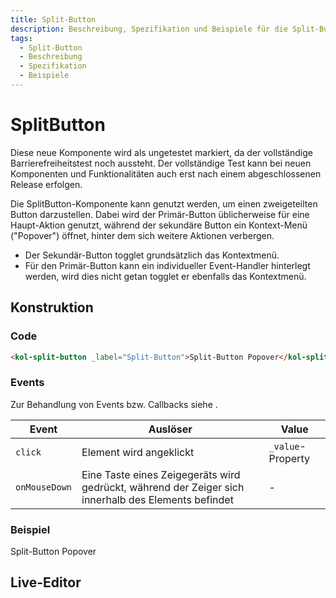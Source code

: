 ```yaml
---
title: Split-Button
description: Beschreibung, Spezifikation und Beispiele für die Split-Button-Komponente.
tags:
  - Split-Button
  - Beschreibung
  - Spezifikation
  - Beispiele
---
```


# SplitButton

<kol-badge _label="untested"></kol-badge> Diese neue Komponente wird als ungetestet markiert, da der vollständige Barrierefreiheitstest noch aussteht. Der vollständige Test kann bei neuen Komponenten und Funktionalitäten auch erst nach einem abgeschlossenen Release erfolgen.

Die SplitButton-Komponente kann genutzt werden, um einen zweigeteilten Button darzustellen. Dabei wird der Primär-Button
üblicherweise für eine Haupt-Aktion genutzt, während der sekundäre Button ein Kontext-Menü ("Popover") öffnet, hinter
dem sich weitere Aktionen verbergen.

- Der Sekundär-Button togglet grundsätzlich das Kontextmenü.
- Für den Primär-Button kann ein individueller Event-Handler hinterlegt werden, wird dies nicht getan togglet er ebenfalls das Kontextmenü.

## Konstruktion

### Code

```html
<kol-split-button _label="Split-Button">Split-Button Popover</kol-split-button>
```

### Events

Zur Behandlung von Events bzw. Callbacks siehe <kol-link _label="Events" _href="../concepts/events" />.

| Event         | Auslöser                                                                                            | Value             |
|---------------|-----------------------------------------------------------------------------------------------------|-------------------|
| `click`       | Element wird angeklickt                                                                             | `_value`-Property |
| `onMouseDown` | Eine Taste eines Zeigegeräts wird gedrückt, während der Zeiger sich innerhalb des Elements befindet | -                 |

### Beispiel

<kol-split-button _label="Split-Button">
	Split-Button Popover
</kol-split-button>

<Readme />

<ExampleLink component="split-button" />

## Live-Editor

<LiveEditorCompact component="split-button" />
